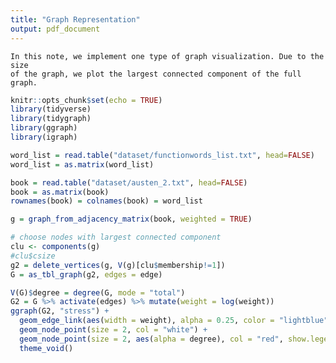 ```yaml
---
title: "Graph Representation"
output: pdf_document
---
```


    In this note, we implement one type of graph visualization. Due to the size 
    of the graph, we plot the largest connected component of the full graph.

```r
knitr::opts_chunk$set(echo = TRUE)
library(tidyverse)
library(tidygraph)
library(ggraph)
library(igraph)
```

```r
word_list = read.table("dataset/functionwords_list.txt", head=FALSE)
word_list = as.matrix(word_list)

book = read.table("dataset/austen_2.txt", head=FALSE)
book = as.matrix(book)
rownames(book) = colnames(book) = word_list

g = graph_from_adjacency_matrix(book, weighted = TRUE)

# choose nodes with largest connected component
clu <- components(g)
#clu$csize
g2 = delete_vertices(g, V(g)[clu$membership!=1])
G = as_tbl_graph(g2, edges = edge)
```

```r
V(G)$degree = degree(G, mode = "total")
G2 = G %>% activate(edges) %>% mutate(weight = log(weight)) 
ggraph(G2, "stress") +
  geom_edge_link(aes(width = weight), alpha = 0.25, color = "lightblue", show.legend = FALSE) +
  geom_node_point(size = 2, col = "white") +
  geom_node_point(size = 2, aes(alpha = degree), col = "red", show.legend = FALSE) +
  theme_void()
```

